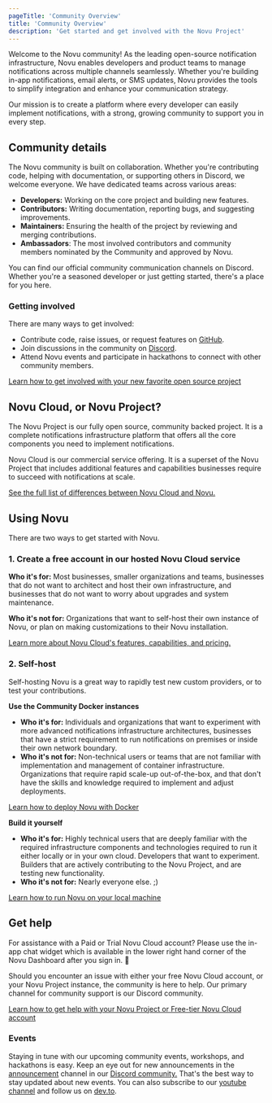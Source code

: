 ```yaml
---
pageTitle: 'Community Overview'
title: 'Community Overview'
description: 'Get started and get involved with the Novu Project'
---
```


Welcome to the Novu community! As the leading open-source notification infrastructure, Novu enables developers and product teams to manage notifications across multiple channels seamlessly. Whether you're building in-app notifications, email alerts, or SMS updates, Novu provides the tools to simplify integration and enhance your communication strategy.

Our mission is to create a platform where every developer can easily implement notifications, with a strong, growing community to support you in every step.

## Community details

The Novu community is built on collaboration. Whether you're contributing code, helping with documentation, or supporting others in Discord, we welcome everyone. We have dedicated teams across various areas:

- **Developers:** Working on the core project and building new features.
- **Contributors:** Writing documentation, reporting bugs, and suggesting improvements.
- **Maintainers:** Ensuring the health of the project by reviewing and merging contributions.
- **Ambassadors**: The most involved contributors and community members nominated by the Community and approved by Novu.

You can find our official community communication channels on Discord. Whether you're a seasoned developer or just getting started, there's a place for you here.

### Getting involved

There are many ways to get involved:

- Contribute code, raise issues, or request features on [GitHub](https://github.com/novuhq/novu).
- Join discussions in the community on [Discord](https://discord.gg/novu).
- Attend Novu events and participate in hackathons to connect with other community members.

[Learn how to get involved with your new favorite open source project](/community/get-involved)

## Novu Cloud, or Novu Project?

The Novu Project is our fully open source, community backed project. It is a complete notifications infrastructure platform that offers all the core components you need to implement notifications.

Novu Cloud is our commercial service offering. It is a superset of the Novu Project that includes additional features and capabilities businesses require to succeed with notifications at scale.

[See the full list of differences between Novu Cloud and Novu.](/community/project-differences)

## Using Novu

There are two ways to get started with Novu.

### 1. Create a free account in our hosted Novu Cloud service

**Who it's for:** Most businesses, smaller organizations and teams, businesses that do not want to architect and host their own infrastructure, and businesses that do not want to worry about upgrades and system maintenance.

**Who it's not for:** Organizations that want to self-host their own instance of Novu, or plan on making customizations to their Novu installation.

[Learn more about Novu Cloud's features, capabilities, and pricing.](https://novu.co/pricing)

### 2. Self-host

Self-hosting Novu is a great way to rapidly test new custom providers, or to test your contributions.

**Use the Community Docker instances**

- **Who it's for:** Individuals and organizations that want to experiment with more advanced notifications infrastructure architectures, businesses that have a strict requirement to run notifications on premises or inside their own network boundary.
- **Who it's not for:** Non-technical users or teams that are not familiar with implementation and management of container infrastructure. Organizations that require rapid scale-up out-of-the-box, and that don't have the skills and knowledge required to implement and adjust deployments.

[Learn how to deploy Novu with Docker](/community/self-hosting-novu/deploy-with-docker)

**Build it yourself**

- **Who it's for:** Highly technical users that are deeply familiar with the required infrastructure components and technologies required to run it either locally or in your own cloud. Developers that want to experiment. Builders that are actively contributing to the Novu Project, and are testing new functionality.
- **Who it's not for:** Nearly everyone else. ;)

[Learn how to run Novu on your local machine](/community/run-in-local-machine)

## Get help

<Callout type="info">
  For assistance with a Paid or Trial Novu Cloud account? Please use the in-app chat widget which is
  available in the lower right hand corner of the Novu Dashboard after you sign in. 🙂
</Callout>

Should you encounter an issue with either your free Novu Cloud account, or your Novu Project instance, the community is here to help. Our primary channel for community support is our Discord community.

[Learn how to get help with your Novu Project or Free-tier Novu Cloud account](/community/get-involved#getting-help)

### Events

Staying in tune with our upcoming community events, workshops, and hackathons is easy. Keep an eye out for new announcements in the [announcement](https://discord.com/channels/895029566685462578/1040040454906986578) channel in our [Discord community.](https://discord.gg/novu) That's the best way to stay updated about new events. You can also subscribe to our [youtube channel](https://www.youtube.com/@novuhq) and follow us on [dev.to](https://dev.to/novu).
